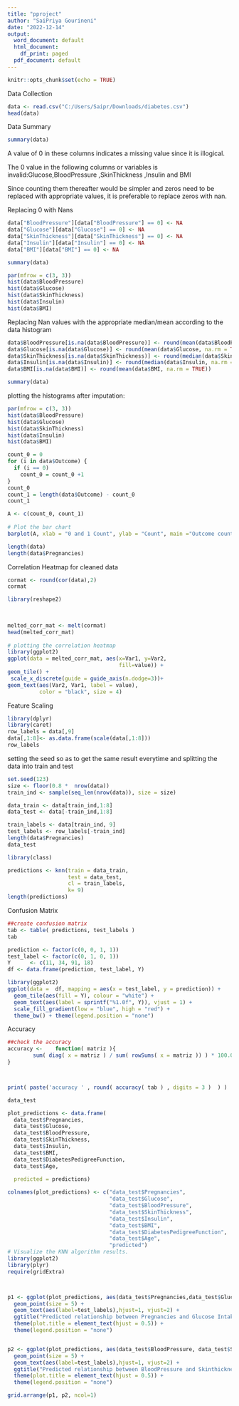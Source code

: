 ---
title: "pproject"
author: "SaiPriya Gourineni"
date: "2022-12-14"
output:
  word_document: default
  html_document:
    df_print: paged
  pdf_document: default
---

```{r setup, include=FALSE}
knitr::opts_chunk$set(echo = TRUE)
```

Data Collection

```{r}
data <- read.csv("C:/Users/Saipr/Downloads/diabetes.csv")
head(data)
```

Data Summary

```{r}
summary(data)
```

A value of 0 in these columns indicates a missing value since it is illogical.

The 0 value in the following columns or variables is invalid:Glucose,BloodPressure ,SkinThickness ,Insulin and BMI

Since counting them thereafter would be simpler and zeros need to be replaced with appropriate values, it is preferable to replace zeros with nan.

Replacing 0 with Nans

```{r}
data["BloodPressure"][data["BloodPressure"] == 0] <- NA
data["Glucose"][data["Glucose"] == 0] <- NA
data["SkinThickness"][data["SkinThickness"] == 0] <- NA
data["Insulin"][data["Insulin"] == 0] <- NA
data["BMI"][data["BMI"] == 0] <- NA
```

```{r}
summary(data)
```

```{r}
par(mfrow = c(3, 3))
hist(data$BloodPressure)
hist(data$Glucose)
hist(data$SkinThickness)
hist(data$Insulin)
hist(data$BMI)
```

Replacing Nan values with the appropriate median/mean according to the data histogram

```{r}
data$BloodPressure[is.na(data$BloodPressure)] <- round(mean(data$BloodPressure, na.rm = TRUE))
data$Glucose[is.na(data$Glucose)] <- round(mean(data$Glucose, na.rm = TRUE))
data$SkinThickness[is.na(data$SkinThickness)] <- round(median(data$SkinThickness, na.rm = TRUE))
data$Insulin[is.na(data$Insulin)] <- round(median(data$Insulin, na.rm = TRUE))
data$BMI[is.na(data$BMI)] <- round(mean(data$BMI, na.rm = TRUE))
```

```{r}
summary(data)
```

plotting the histograms after imputation:

```{r}
par(mfrow = c(3, 3))
hist(data$BloodPressure)
hist(data$Glucose)
hist(data$SkinThickness)
hist(data$Insulin)
hist(data$BMI)
```

```{r}
count_0 = 0
for (i in data$Outcome) {
  if (i == 0)
    count_0 = count_0 +1
}
count_0
count_1 = length(data$Outcome) - count_0
count_1
```

```{r}
A <- c(count_0, count_1)
  
# Plot the bar chart 
barplot(A, xlab = "0 and 1 Count", ylab = "Count", main ="Outcome count")
```

```{r}
length(data)
length(data$Pregnancies)
```

Correlation Heatmap for cleaned data

```{r}
cormat <- round(cor(data),2)
cormat
```

```{r}
library(reshape2)
 

 
melted_corr_mat <- melt(cormat)
head(melted_corr_mat)
 
# plotting the correlation heatmap
library(ggplot2)
ggplot(data = melted_corr_mat, aes(x=Var1, y=Var2,
                                   fill=value)) +
geom_tile() +
 scale_x_discrete(guide = guide_axis(n.dodge=3))+ 
geom_text(aes(Var2, Var1, label = value),
          color = "black", size = 4)


```

Feature Scaling

```{r}
library(dplyr)
library(caret)
row_labels = data[,9]
data[,1:8]<- as.data.frame(scale(data[,1:8]))
row_labels
```

setting the seed so as to get the same result everytime and splitting the data into train and test

```{r}

set.seed(123)
size <- floor(0.8 *  nrow(data))
train_ind <- sample(seq_len(nrow(data)), size = size)

data_train <- data[train_ind,1:8]
data_test <- data[-train_ind,1:8]

train_labels <- data[train_ind, 9]
test_labels <- row_labels[-train_ind]
length(data$Pregnancies)
data_test
```

```{r}
library(class)

predictions <- knn(train = data_train,
                   test = data_test,
                   cl = train_labels,
                   k= 9)
length(predictions)

```

Confusion Matrix

```{r}


##create confusion matrix
tab <- table( predictions, test_labels ) 
tab
```

```{r}
prediction <- factor(c(0, 0, 1, 1))
test_label <- factor(c(0, 1, 0, 1))
Y      <- c(11, 34, 91, 18)
df <- data.frame(prediction, test_label, Y)
```

```{r}

library(ggplot2)
ggplot(data =  df, mapping = aes(x = test_label, y = prediction)) +
  geom_tile(aes(fill = Y), colour = "white") +
  geom_text(aes(label = sprintf("%1.0f", Y)), vjust = 1) +
  scale_fill_gradient(low = "blue", high = "red") +
  theme_bw() + theme(legend.position = "none")
```

Accuracy

```{r}

##check the accuracy
accuracy <-    function( matriz ){
        sum( diag( x = matriz ) / sum( rowSums( x = matriz )) ) * 100.0
}



print( paste('accuracy ' , round( accuracy( tab ) , digits = 3 )  ) )
```

```{r}
data_test
```

```{r}
plot_predictions <- data.frame(
  data_test$Pregnancies,
  data_test$Glucose,
  data_test$BloodPressure,
  data_test$SkinThickness,
  data_test$Insulin,
  data_test$BMI,
  data_test$DiabetesPedigreeFunction,
  data_test$Age,
  
  predicted = predictions)

colnames(plot_predictions) <- c("data_test$Pregnancies",
                                "data_test$Glucose",
                                "data_test$BloodPressure",
                                "data_test$SkinThickness",
                                "data_test$Insulin",
                                "data_test$BMI",
                                "data_test$DiabetesPedigreeFunction",
                                "data_test$Age",
                                "predicted")
# Visualize the KNN algorithm results.
library(ggplot2)
library(plyr)
require(gridExtra)



p1 <- ggplot(plot_predictions, aes(data_test$Pregnancies,data_test$Glucose, color = predicted, fill = predicted)) + 
  geom_point(size = 5) + 
  geom_text(aes(label=test_labels),hjust=1, vjust=2) +
  ggtitle("Predicted relationship between Pregnancies and Glucose Intake") +
  theme(plot.title = element_text(hjust = 0.5)) +
  theme(legend.position = "none")


p2 <- ggplot(plot_predictions, aes(data_test$BloodPressure, data_test$SkinThickness, color = predicted, fill = predicted)) + 
  geom_point(size = 5) + 
  geom_text(aes(label=test_labels),hjust=1, vjust=2) +
  ggtitle("Predicted relationship between BloodPressure and Skinthickness") +
  theme(plot.title = element_text(hjust = 0.5)) +
  theme(legend.position = "none")

grid.arrange(p1, p2, ncol=1)
```
